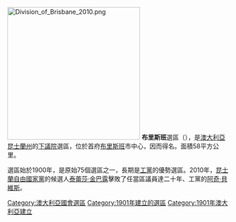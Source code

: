 [[File:Division_of_Brisbane_2010.png|300px]]
'''布里斯班'''選區（{{lang-en|Division of Brisbane}}），是[[澳大利亞|澳大利亞]][[昆士蘭州|昆士蘭州]]的[[澳大利亞下議院|下議院]]選區，位於首府[[布里斯班|布里斯班]]市中心，因而得名。面積58平方公里。

選區始於1900年，是原始75個選區之一，長期是[[澳大利亞工黨|工黨]]的優勢選區。2010年，[[昆士蘭自由國家黨|昆士蘭自由國家黨]]的候選人[[泰蕾莎·金巴露|泰蕾莎·金巴露]]擊敗了任當區議員達二十年、工黨的[[阿奇·貝維斯|阿奇·貝維斯]]。

{{DEFAULTSORT:Brisbane}}
[[Category:澳大利亞國會選區|Category:澳大利亞國會選區]]
[[Category:1901年建立的選區|Category:1901年建立的選區]]
[[Category:1901年澳大利亞建立|Category:1901年澳大利亞建立]]